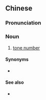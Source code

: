 {{also|声调数字}}
==Chinese==
{{zh-forms|s=声调数字|type=22}}

===Pronunciation===
{{zh-pron
|m=shēngdiào shùzì
|c=sing1 diu6 sou3 zi6
|cat=n
}}

===Noun===
{{zh-noun}}

# [[tone number]]

====Synonyms====
* {{zh-l|調號|tr=diàohào}}

====See also====
* {{zh-l|聲調符號}}